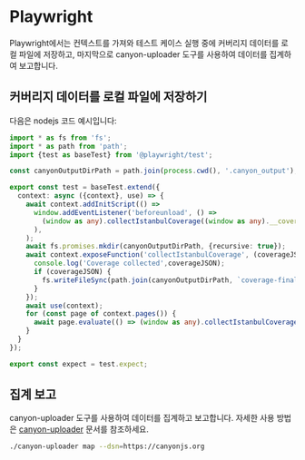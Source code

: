 # Playwright

Playwright에서는 컨텍스트를 가져와 테스트 케이스 실행 중에 커버리지 데이터를 로컬 파일에 저장하고, 마지막으로 canyon-uploader 도구를 사용하여 데이터를 집계하여 보고합니다.

## 커버리지 데이터를 로컬 파일에 저장하기

다음은 nodejs 코드 예시입니다:

```ts copy
import * as fs from 'fs';
import * as path from 'path';
import {test as baseTest} from '@playwright/test';

const canyonOutputDirPath = path.join(process.cwd(), '.canyon_output');

export const test = baseTest.extend({
  context: async ({context}, use) => {
    await context.addInitScript(() =>
      window.addEventListener('beforeunload', () =>
        (window as any).collectIstanbulCoverage((window as any).__coverage__)
      ),
    );
    await fs.promises.mkdir(canyonOutputDirPath, {recursive: true});
    await context.exposeFunction('collectIstanbulCoverage', (coverageJSON) => {
      console.log('Coverage collected',coverageJSON);
      if (coverageJSON) {
        fs.writeFileSync(path.join(canyonOutputDirPath, `coverage-final-${new Date().valueOf()}.json`), JSON.stringify(coverageJSON));
      }
    });
    await use(context);
    for (const page of context.pages()) {
      await page.evaluate(() => (window as any).collectIstanbulCoverage((window as any).__coverage__));
    }
  }
});

export const expect = test.expect;


```

## 집계 보고

canyon-uploader 도구를 사용하여 데이터를 집계하고 보고합니다. 자세한 사용 방법은 [canyon-uploader](/docs/ecosystem/canyon-uploader) 문서를 참조하세요.

```bash copy
./canyon-uploader map --dsn=https://canyonjs.org
```
